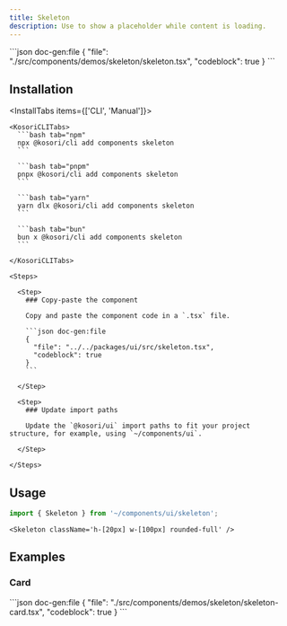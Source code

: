 ```yaml
---
title: Skeleton
description: Use to show a placeholder while content is loading.
---
```


<ComponentPreview name='skeleton'>
```json doc-gen:file
{
  "file": "./src/components/demos/skeleton/skeleton.tsx",
  "codeblock": true
}
```
</ComponentPreview>

## Installation

<InstallTabs items={['CLI', 'Manual']}>

  <Tab value='CLI'>
  
    <KosoriCLITabs>
      ```bash tab="npm"
      npx @kosori/cli add components skeleton
      ```

      ```bash tab="pnpm"
      pnpx @kosori/cli add components skeleton
      ```

      ```bash tab="yarn"
      yarn dlx @kosori/cli add components skeleton
      ```

      ```bash tab="bun"
      bun x @kosori/cli add components skeleton
      ```

    </KosoriCLITabs>

  </Tab>

  <Tab value='Manual'>

    <Steps>

      <Step>
        ### Copy-paste the component

        Copy and paste the component code in a `.tsx` file.

        ```json doc-gen:file
        {
          "file": "../../packages/ui/src/skeleton.tsx",
          "codeblock": true
        }
        ```

      </Step>

      <Step>
        ### Update import paths

        Update the `@kosori/ui` import paths to fit your project structure, for example, using `~/components/ui`.

      </Step>

    </Steps>

  </Tab>

</InstallTabs>

## Usage

```ts
import { Skeleton } from '~/components/ui/skeleton';
```

```tsx
<Skeleton className='h-[20px] w-[100px] rounded-full' />
```

## Examples

### Card

<ComponentPreview name='skeleton-card'>
```json doc-gen:file
{
  "file": "./src/components/demos/skeleton/skeleton-card.tsx",
  "codeblock": true
}
```
</ComponentPreview>
